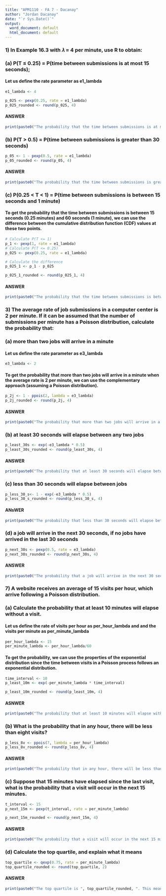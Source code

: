 ---
title: "APM1110 - FA 7 - Dacanay"
author: "Jordan Dacanay"
date: "`r Sys.Date()`"
output:
  word_document: default
  html_document: default
---

### 1) In Example 16.3 with 𝜆 = 4 per minute, use R to obtain:

### (a) P(T ≤ 0.25) = P(time between submissions is at most 15 seconds);
#### Let us define the rate parameter as e1_lambda
```{r}
e1_lambda <- 4
```

```{r}
p_025 <- pexp(0.25, rate = e1_lambda)
p_025_rounded <- round(p_025, 4)
```
#### ANSWER
```{r}
print(paste0("The probability that the time between submissions is at most 15 seconds is ", p_025_rounded, " or ", p_025_rounded * 100, "%."))
```

### (b) P(T > 0.5) = P(time between submissions is greater than 30 seconds)
```{r}
p_05 <- 1 - pexp(0.5, rate = e1_lambda)
p_05_rounded <- round(p_05, 4)
```
#### ANSWER
```{r}
print(paste0("The probability that the time between submissions is greater than 30 seconds is ", p_05_rounded, " or ", p_05_rounded * 100, "%."))
```

### (c) P(0.25 < T < 1) = P(time between submissions is between 15 seconds and 1 minute)
#### To get the probability that the time between submissions is between 15 seconds (0.25 minutes) and 60 seconds (1 minute), we can use the difference between the cumulative distribution function (CDF) values at these two points.
```{r}
# Calculate P(T <= 1)
p_1 <- pexp(1, rate = e1_lambda)
# Calculate P(T <= 0.25)
p_025 <- pexp(0.25, rate = e1_lambda)

# Calculate the difference
p_025_1 <- p_1 - p_025

p_025_1_rounded <- round(p_025_1, 4)
```
#### ANSWER
```{r}
print(paste0("The probability that the time between submissions is between 15 seconds and 60 seconds is ", p_025_1_rounded, " or ", p_025_1_rounded * 100, "%."))
```


### 3) The average rate of job submissions in a computer center is 2 per minute. If it can be assumed that the number of submissions per minute has a Poisson distribution, calculate the probability that:

### (a) more than two jobs will arrive in a minute
#### Let us define the rate parameter as e3_lambda
```{r}
e3_lambda <- 2
```
#### To get the probability that more than two jobs will arrive in a minute when the average rate is 2 per minute, we can use the complementary approach (assuming a Poisson distribution).
```{r}
p_2j <- 1 - ppois(2, lambda = e3_lambda)
p_2j_rounded <- round(p_2j, 4)
```
#### ASNWER
```{r}
print(paste0("The probability that more than two jobs will arrive in a minute is ", p_2j_rounded, " or ", p_2j_rounded * 100, "%."))
```

### (b) at least 30 seconds will elapse between any two jobs
```{r}
p_least_30s <- exp(-e3_lambda * 0.5)
p_least_30s_rounded <- round(p_least_30s, 4)
```
#### ANSWER
```{r}
print(paste0("The probability that at least 30 seconds will elapse between any two jobs is ", p_least_30s_rounded, " or ", p_least_30s_rounded * 100, "%."))
```

### (c) less than 30 seconds will elapse between jobs
```{r}
p_less_30_s<- 1 - exp(-e3_lambda * 0.5)
p_less_30_s_rounded <- round(p_less_30_s, 4)
```
#### ANsWER
```{r}
print(paste0("The probability that less than 30 seconds will elapse between jobs is ", p_less_30_s_rounded, " or ", p_less_30_s_rounded * 100, "%."))
```

### (d) a job will arrive in the next 30 seconds, if no jobs have arrived in the last 30 seconds
```{r}
p_next_30s <- pexp(0.5, rate = e3_lambda)
p_next_30s_rounded <- round(p_next_30s, 4)
```
#### ANSWER
```{r}
print(paste0("The probability that a job will arrive in the next 30 seconds, if no jobs have arrived in the last 30 seconds is ", p_next_30s_rounded, " or ", p_next_30s_rounded * 100, "%."))
```


### 7) A website receives an average of 15 visits per hour, which arrive following a Poisson distribution.

### (a) Calculate the probability that at least 10 minutes will elapse without a visit.
#### Let us define the rate of visits per hour as per_hour_lambda and and the visits per minute as per_minute_lambda
```{r}
per_hour_lambda <- 15
per_minute_lambda <- per_hour_lambda/60
```
#### To get the probability, we can use the properties of the exponential distribution since the time between visits in a Poisson process follows an exponential distribution.
```{r}
time_interval <- 10
p_least_10m <- exp(-per_minute_lambda * time_interval)

p_least_10m_rounded <- round(p_least_10m, 4)
```
#### ASNWER
```{r}
print(paste0("The probability that at least 10 minutes will elapse without a visit is ", p_least_10m_rounded, " or ", p_least_10m_rounded * 100, "%."))
```

### (b) What is the probability that in any hour, there will be less than eight visits?
```{r}
p_less_8v <- ppois(7, lambda = per_hour_lambda)
p_less_8v_rounded <- round(p_less_8v, 4)
```
#### ANSWER
```{r}
print(paste0("The probability that in any hour, there will be less than eight visits is ", p_less_8v_rounded, " or ", p_less_8v_rounded * 100, "%."))
```

### (c) Suppose that 15 minutes have elapsed since the last visit, what is the probability that a visit will occur in the next 15 minutes.
```{r}
t_interval <- 15
p_next_15m <- pexp(t_interval, rate = per_minute_lambda)

p_next_15m_rounded <- round(p_next_15m, 4)
```
#### ANSWER
```{r}
print(paste0("The probability that a visit will occur in the next 15 minutes, given that 15 minutes have elapsed since the last visit, is ", p_next_15m_rounded, " or ", p_next_15m_rounded * 100, "%."))
```

### (d)  Calculate the top quartile, and explain what it means
```{r}
top_quartile <- qexp(0.75, rate = per_minute_lambda)
top_quartile_rounded <- round(top_quartile, 2)
```
#### ANSWER
```{r}
print(paste0("The top quartile is ", top_quartile_rounded, ". This means that 75% of the time, a visit will occur within approximately ", top_quartile_rounded ," minutes or less since the last visit."))
```

